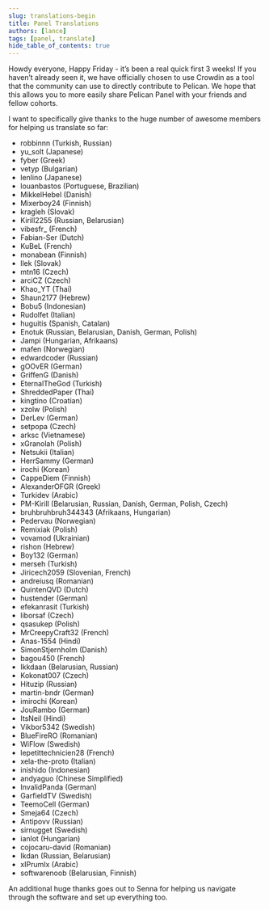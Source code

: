 ```yaml
---
slug: translations-begin
title: Panel Translations
authors: [lance]
tags: [panel, translate]
hide_table_of_contents: true
---
```


Howdy everyone, Happy Friday - it’s been a real quick first 3 weeks!
If you haven’t already seen it, we have officially chosen to use Crowdin as a tool that the community can use to directly contribute to Pelican.
We hope that this allows you to more easily share Pelican Panel with your friends and fellow cohorts.

I want to specifically give thanks to the huge number of awesome members for helping us translate so far:

* robbinnn (Turkish, Russian)
* yu_solt (Japanese)
* fyber (Greek)
* vetyp (Bulgarian)
* lenlino (Japanese)
* louanbastos (Portuguese, Brazilian)
* MikkelHebel (Danish)
* Mixerboy24 (Finnish)
* kragleh (Slovak)
* Kirill2255 (Russian, Belarusian)
* vibesfr_ (French)
* Fabian-Ser (Dutch)
* KuBeL (French)
* monabean (Finnish)
* llek (Slovak)
* mtn16 (Czech)
* arciCZ (Czech)
* Khao_YT (Thai)
* Shaun2177 (Hebrew)
* Bobu5 (Indonesian)
* Rudolfet (Italian)
* huguitis (Spanish, Catalan)
* Enotuk (Russian, Belarusian, Danish, German, Polish)
* Jampi (Hungarian, Afrikaans)
* mafen (Norwegian)
* edwardcoder (Russian)
* gOOvER (German)
* GriffenG (Danish)
* EternalTheGod (Turkish)
* ShreddedPaper (Thai)
* kingtino (Croatian)
* xzolw (Polish)
* DerLev (German)
* setpopa (Czech)
* arksc (Vietnamese)
* xGranolah (Polish)
* Netsukii (Italian)
* HerrSammy (German)
* irochi (Korean)
* CappeDiem (Finnish)
* AlexanderOFGR (Greek)
* Turkidev (Arabic)
* PM-Kirill (Belarusian, Russian, Danish, German, Polish, Czech)
* bruhbruhbruh344343 (Afrikaans, Hungarian)
* Pedervau (Norwegian)
* Remixiak (Polish)
* vovamod (Ukrainian)
* rishon (Hebrew)
* Boy132 (German)
* merseh (Turkish)
* Jiricech2059 (Slovenian, French)
* andreiusq (Romanian)
* QuintenQVD (Dutch)
* hustender (German)
* efekanrasit (Turkish)
* liborsaf (Czech)
* qsasukep (Polish)
* MrCreepyCraft32 (French)
* Anas-1554 (Hindi)
* SimonStjernholm (Danish)
* bagou450 (French)
* Ikkdaan (Belarusian, Russian)
* Kokonat007 (Czech)
* Hituzip (Russian)
* martin-bndr (German)
* imirochi (Korean)
* JouRambo (German)
* ItsNeil (Hindi)
* Vikbor5342 (Swedish)
* BlueFireRO (Romanian)
* WiFlow (Swedish)
* lepetittechnicien28 (French)
* xela-the-proto (Italian)
* inishido (Indonesian)
* andyaguo (Chinese Simplified)
* InvalidPanda (German)
* GarfieldTV (Swedish)
* TeemoCell (German)
* Smeja64 (Czech)
* Antipovv (Russian)
* sirnugget (Swedish)
* ianlot (Hungarian)
* cojocaru-david (Romanian)
* Ikdan (Russian, Belarusian)
* xIPrumIx (Arabic)
* softwarenoob (Belarusian, Finnish)

An additional huge thanks goes out to Senna for helping us navigate through the software and set up everything too.
